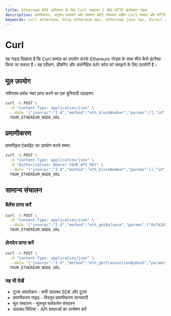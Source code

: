 ```yaml
---
title: Ethereum API एकीकरण के लिए Curl उदाहरण | सीधे HTTP इंटरैक्शन गाइड
description: प्रमाणीकरण, अनुरोध प्रारूपण और सामान्य API संचालन सहित Curl कमांड और HTTP अनुरोधों का उपयोग करके Ethereum ब्लॉकचेन के साथ इंटरैक्ट करने का व्यापक गाइड
keywords: curl ethereum, http ethereum api, ethereum json rpc, direct api calls, ethereum curl examples, ethereum http requests, json-rpc ethereum, curl blockchain commands, ethereum api testing, ethereum node requests, ethereum http interface
---
```


# Curl

यह गाइड दिखाता है कि Curl कमांड का उपयोग करके Ethereum नोड्स के साथ सीधे कैसे इंटरैक्ट किया जा सकता है। यह परीक्षण, डीबगिंग और अंतर्निहित API कॉल को समझने के लिए उपयोगी है।

<PayAttention category="Curl/Http" />

## मूल उपयोग

नवीनतम ब्लॉक नंबर प्राप्त करने का एक बुनियादी उदाहरण:

```bash
curl -X POST \
  -H "Content-Type: application/json" \
  --data '{"jsonrpc":"2.0","method":"eth_blockNumber","params":[],"id":1}' \
  YOUR_ETHEREUM_NODE_URL
```

## प्रमाणीकरण

प्रमाणीकृत एंडपॉइंट का उपयोग करते समय:

```bash
curl -X POST \
  -H "Content-Type: application/json" \
  -H "Authorization: Bearer YOUR_API_KEY" \
  --data '{"jsonrpc":"2.0","method":"eth_blockNumber","params":[],"id":1}' \
  YOUR_ETHEREUM_NODE_URL
```

## सामान्य संचालन

### बैलेंस प्राप्त करें

```bash
curl -X POST \
  -H "Content-Type: application/json" \
  --data '{"jsonrpc":"2.0","method":"eth_getBalance","params":["0x742d35Cc6634C0532925a3b844Bc454e4438f44e","latest"],"id":1}' \
  YOUR_ETHEREUM_NODE_URL
```

### लेनदेन प्राप्त करें

```bash
curl -X POST \
  -H "Content-Type: application/json" \
  --data '{"jsonrpc":"2.0","method":"eth_getTransactionByHash","params":["0x88df016429689c079f3b2f6ad39fa052532c56795b733da78a91ebe6a713944b"],"id":1}' \
  YOUR_ETHEREUM_NODE_URL
```

### यह भी देखें

- <Link to="/docs/ethereum/tools/overview" title="Complete overview of available Ethereum development tools and SDKs">टूल्स अवलोकन</Link> - सभी उपलब्ध SDK और टूल्स
- <Link to="/docs/ethereum/authentication" title="Guide to authenticating with Ethereum nodes and API services">प्रमाणीकरण गाइड</Link> - विस्तृत प्रमाणीकरण जानकारी
- <Link to="/docs/ethereum/basic-operations" title="Learn fundamental Ethereum blockchain operations for developers">मूल संचालन</Link> - मूलभूत ब्लॉकचेन संचालन
- <Link to="/docs/ethereum/all-methods" title="Complete reference of all available Ethereum API methods">उपलब्ध विधियां</Link> - API क्षमताओं का अन्वेषण करें
